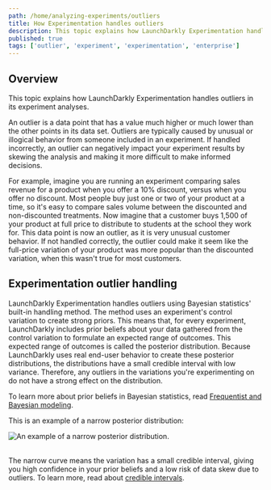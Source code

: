 ```yaml
---
path: /home/analyzing-experiments/outliers
title: How Experimentation handles outliers
description: This topic explains how LaunchDarkly Experimentation handles outliers in its experiment analyses.
published: true
tags: ['outlier', 'experiment', 'experimentation', 'enterprise']
---
```


## Overview

This topic explains how LaunchDarkly Experimentation handles outliers in its experiment analyses.

An outlier is a data point that has a value much higher or much lower than the other points in its data set. Outliers are typically caused by unusual or illogical behavior from someone included in an experiment. If handled incorrectly, an outlier can negatively impact your experiment results by skewing the analysis and making it more difficult to make informed decisions.

For example, imagine you are running an experiment comparing sales revenue for a product when you offer a 10% discount, versus when you offer no discount. Most people buy just one or two of your product at a time, so it's easy to compare sales volume between the discounted and non-discounted treatments. Now imagine that a customer buys 1,500 of your product at full price to distribute to students at the school they work for. This data point is now an outlier, as it is very unusual customer behavior. If not handled correctly, the outlier could make it seem like the full-price variation of your product was more popular than the discounted variation, when this wasn't true for most customers.

## Experimentation outlier handling

LaunchDarkly Experimentation handles outliers using Bayesian statistics' built-in handling method. The method uses an experiment's control variation to create strong priors. This means that, for every experiment, LaunchDarkly includes prior beliefs about your data gathered from the control variation to formulate an expected range of outcomes. This expected range of outcomes is called the posterior distribution. Because LaunchDarkly uses real end-user behavior to create these posterior distributions, the distributions have a small credible interval with low variance. Therefore, any outliers in the variations you're experimenting on do not have a strong effect on the distribution.

To learn more about prior beliefs in Bayesian statistics, read [Frequentist and Bayesian modeling](/guides/experimentation/bayesian#frequentist-and-bayesian-modeling).

This is an example of a narrow posterior distribution:

![An example of a narrow posterior distribution.](experiment-prior-distribution.png)
<br />
<br />

The narrow curve means the variation has a small credible interval, giving you high confidence in your prior beliefs and a low risk of data skew due to outliers. To learn more, read about [credible intervals](/home/analyzing-experiments/results#credible-interval).